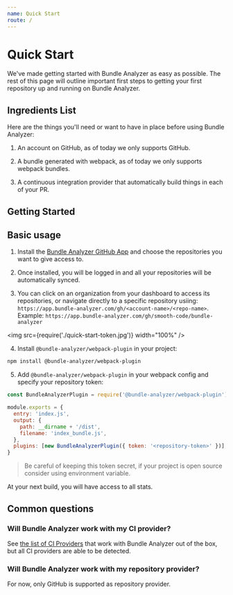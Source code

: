 ```yaml
---
name: Quick Start
route: /
---
```


# Quick Start

We've made getting started with Bundle Analyzer as easy as possible. The rest of this page will outline important first steps to getting your first repository up and running on Bundle Analyzer.

## Ingredients List

Here are the things you'll need or want to have in place before using Bundle Analyzer:

1. An account on GitHub, as of today we only supports GitHub.

2. A bundle generated with webpack, as of today we only supports webpack bundles.

3. A continuous integration provider that automatically build things in each of your PR.

## Getting Started

## Basic usage

1. Install the [Bundle Analyzer GitHub App](https://github.com/apps/bundle-analyzer) and choose the repositories you want to give access to.

2. Once installed, you will be logged in and all your repositories will be automatically synced.

3. You can click on an organization from your dashboard to access its repositories, or navigate directly to a specific repository usiing: `https://app.bundle-analyzer.com/gh/<account-name>/<repo-name>`. Example: `https://app.bundle-analyzer.com/gh/smooth-code/bundle-analyzer`

<img src={require('./quick-start-token.jpg')} width="100%" />

4. Install `@bundle-analyzer/webpack-plugin` in your project:

```bash
npm install @bundle-analyzer/webpack-plugin
```

5. Add `@bundle-analyzer/webpack-plugin` in your webpack config and specify your repository token:

```js
const BundleAnalyzerPlugin = require('@bundle-analyzer/webpack-plugin')

module.exports = {
  entry: 'index.js',
  output: {
    path: __dirname + '/dist',
    filename: 'index_bundle.js',
  },
  plugins: [new BundleAnalyzerPlugin({ token: '<repository-token>' })],
}
```

> Be careful of keeping this token secret, if your project is open source consider using environment variable.

At your next build, you will have access to all stats.

## Common questions

### Will Bundle Analyzer work with my CI provider?

See [the list of CI Providers](/supported-ci-providers) that work with Bundle Analyzer out of the box, but all CI providers are able to be detected.

### Will Bundle Analyzer work with my repository provider?

For now, only GitHub is supported as repository provider.
